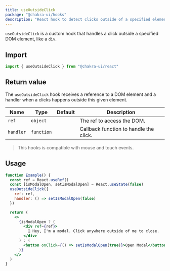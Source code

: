 ```yaml
---
title: useOutsideClick
package: "@chakra-ui/hooks"
description: "React hook to detect clicks outside of a specified element."
---
```


`useOutsideClick` is a custom hook that handles a click outside a specified DOM element, like a `div`.

## Import

```js
import { useOutsideClick } from "@chakra-ui/react"
```

## Return value

The `useOutsideClick` hook receives a reference to a DOM element and a handler when a clicks happens
outside this given element.

| Name        | Type       | Default | Description                              |
| ----------- | ---------- | ------- | ---------------------------------------- |
| `ref`       | `object`   |         | The ref to access the DOM.               |
| `handler`   | `function` |         | Callback function to handle the click.   |

> This hooks is compatible with mouse and touch events.

## Usage

```jsx
function Example() {
  const ref = React.useRef()
  const [isModalOpen, setIsModalOpen] = React.useState(false)
  useOutsideClick({
    ref: ref,
    handler: () => setIsModalOpen(false)
  })

  return (
    <>
      {isModalOpen ? (
        <div ref={ref}>
          👋 Hey, I'm a modal. Click anywhere outside of me to close.
        </div>
      ) : (
        <button onClick={() => setIsModalOpen(true)}>Open Modal</button>
      )}
    </>
  )
}
```
